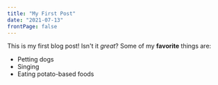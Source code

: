 ```yaml
---
title: "My First Post"
date: "2021-07-13"
frontPage: false
---
```

This is my first blog post! Isn't it *great*?
Some of my **favorite** things are:
* Petting dogs
* Singing
* Eating potato-based foods